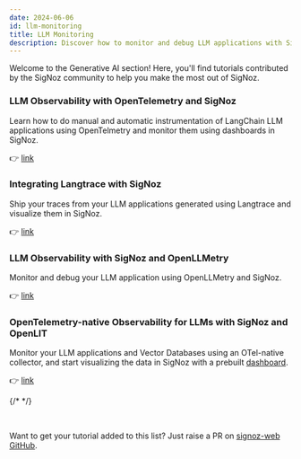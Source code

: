 ```yaml
---
date: 2024-06-06
id: llm-monitoring
title: LLM Monitoring
description: Discover how to monitor and debug LLM applications with SigNoz.
---
```


Welcome to the Generative AI section! Here, you'll find tutorials contributed by the SigNoz community to help you make the most out of SigNoz.

### LLM Observability with OpenTelemetry and SigNoz

Learn how to do manual and automatic instrumentation of LangChain LLM applications using OpenTelmetry and monitor them using dashboards in SigNoz.

 👉  [link](https://signoz.io/blog/llm-observability/#opentelemetry-for-llm-observability)

### Integrating Langtrace with SigNoz

Ship your traces from your LLM applications generated using Langtrace and visualize them in SigNoz.

 👉  [link](https://docs.langtrace.ai/supported-observability/signoz)

### LLM Observability with SigNoz and OpenLLMetry


Monitor and debug your LLM application using OpenLLMetry and SigNoz.

👉  [link](https://www.traceloop.com/docs/openllmetry/integrations/signoz)

### OpenTelemetry-native Observability for LLMs with SigNoz and OpenLIT

Monitor your LLM applications and Vector Databases using an OTel-native collector, and start visualizing the data in SigNoz with a prebuilt [dashboard](https://raw.githubusercontent.com/openlit/openlit/main/assets/signoz-openlit.json).

👉  [link](https://docs.openlit.io/latest/connections/signoz)

{/* <!-- ### [Exporting APISIX Metrics to SigNoz](https://navendu.me/posts/apisix-metrics-signoz/)
Export your Apache APISIX metrics to SigNoz using the prometheus receiver. --> */}


&nbsp;

Want to get your tutorial added to this list? Just raise a PR on [signoz-web GitHub](https://github.com/SigNoz/signoz-web).

